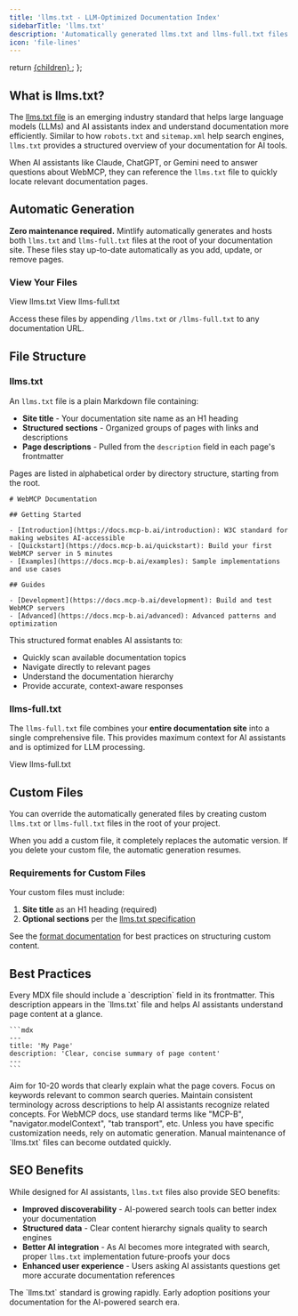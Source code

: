 ```yaml
---
title: 'llms.txt - LLM-Optimized Documentation Index'
sidebarTitle: 'llms.txt'
description: 'Automatically generated llms.txt and llms-full.txt files make WebMCP documentation easy for AI assistants like Claude, ChatGPT, and Gemini to index and search'
icon: 'file-lines'
---
```


  return <a href={href} className="text-sm font-medium text-white dark:!text-zinc-950 bg-zinc-900 hover:bg-zinc-700 dark:bg-zinc-100 hover:dark:bg-zinc-300 rounded-full px-3.5 py-1.5 not-prose">
        {children}
      </a>;
};

## What is llms.txt?

The [llms.txt file](https://llmstxt.org) is an emerging industry standard that helps large language models (LLMs) and AI assistants index and understand documentation more efficiently. Similar to how `robots.txt` and `sitemap.xml` help search engines, `llms.txt` provides a structured overview of your documentation for AI tools.

When AI assistants like Claude, ChatGPT, or Gemini need to answer questions about WebMCP, they can reference the `llms.txt` file to quickly locate relevant documentation pages.

## Automatic Generation

**Zero maintenance required.** Mintlify automatically generates and hosts both `llms.txt` and `llms-full.txt` files at the root of your documentation site. These files stay up-to-date automatically as you add, update, or remove pages.

### View Your Files

<div className="flex gap-3 flex-wrap mt-4">
  <PreviewButton href="https://docs.mcp-b.ai/llms.txt">
    View llms.txt
  </PreviewButton>
  <PreviewButton href="https://docs.mcp-b.ai/llms-full.txt">
    View llms-full.txt
  </PreviewButton>
</div>

Access these files by appending `/llms.txt` or `/llms-full.txt` to any documentation URL.

## File Structure

### llms.txt

An `llms.txt` file is a plain Markdown file containing:

* **Site title** - Your documentation site name as an H1 heading
* **Structured sections** - Organized groups of pages with links and descriptions
* **Page descriptions** - Pulled from the `description` field in each page's frontmatter

Pages are listed in alphabetical order by directory structure, starting from the root.

```mdx Example llms.txt
# WebMCP Documentation

## Getting Started

- [Introduction](https://docs.mcp-b.ai/introduction): W3C standard for making websites AI-accessible
- [Quickstart](https://docs.mcp-b.ai/quickstart): Build your first WebMCP server in 5 minutes
- [Examples](https://docs.mcp-b.ai/examples): Sample implementations and use cases

## Guides

- [Development](https://docs.mcp-b.ai/development): Build and test WebMCP servers
- [Advanced](https://docs.mcp-b.ai/advanced): Advanced patterns and optimization
```

This structured format enables AI assistants to:
- Quickly scan available documentation topics
- Navigate directly to relevant pages
- Understand the documentation hierarchy
- Provide accurate, context-aware responses

### llms-full.txt

The `llms-full.txt` file combines your **entire documentation site** into a single comprehensive file. This provides maximum context for AI assistants and is optimized for LLM processing.

<div className="mt-4">
  <PreviewButton href="https://docs.mcp-b.ai/llms-full.txt">
    View llms-full.txt
  </PreviewButton>
</div>

## Custom Files

You can override the automatically generated files by creating custom `llms.txt` or `llms-full.txt` files in the root of your project.

<Note>
  When you add a custom file, it completely replaces the automatic version. If you delete your custom file, the automatic generation resumes.
</Note>

### Requirements for Custom Files

Your custom files must include:

1. **Site title** as an H1 heading (required)
2. **Optional sections** per the [llms.txt specification](https://llmstxt.org/#format)

See the [format documentation](https://llmstxt.org/#format) for best practices on structuring custom content.

## Best Practices

<AccordionGroup>
  <Accordion title="Add descriptions to all pages">
    Every MDX file should include a `description` field in its frontmatter. This description appears in the `llms.txt` file and helps AI assistants understand page content at a glance.

    ```mdx
    ---
    title: 'My Page'
    description: 'Clear, concise summary of page content'
    ---
    ```
  </Accordion>

  <Accordion title="Keep descriptions concise">
    Aim for 10-20 words that clearly explain what the page covers. Focus on keywords relevant to common search queries.
  </Accordion>

  <Accordion title="Use consistent terminology">
    Maintain consistent terminology across descriptions to help AI assistants recognize related concepts. For WebMCP docs, use standard terms like "MCP-B", "navigator.modelContext", "tab transport", etc.
  </Accordion>

  <Accordion title="Let automatic generation handle updates">
    Unless you have specific customization needs, rely on automatic generation. Manual maintenance of `llms.txt` files can become outdated quickly.
  </Accordion>
</AccordionGroup>

## SEO Benefits

While designed for AI assistants, `llms.txt` files also provide SEO benefits:

- **Improved discoverability** - AI-powered search tools can better index your documentation
- **Structured data** - Clear content hierarchy signals quality to search engines
- **Better AI integration** - As AI becomes more integrated with search, proper `llms.txt` implementation future-proofs your docs
- **Enhanced user experience** - Users asking AI assistants questions get more accurate documentation references

<Tip>
  The `llms.txt` standard is growing rapidly. Early adoption positions your documentation for the AI-powered search era.
</Tip>
